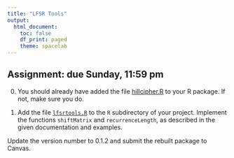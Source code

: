 ```yaml
---
title: "LFSR Tools"
output:
  html_document:
    toc: false
    df_print: paged
    theme: spacelab
---
```


## Assignment: due Sunday, 11:59 pm

0. You should already have added the file [hillcipher.R](../R/hillcipher.R) to your R package. If not, make sure you do.

1.  Add the file [`lfsrtools.R`](https://djhunter.github.io/cryptography/R/lfsrtools.R) to the `R` subdirectory of your project. Implement the functions `shiftMatrix` and `recurrenceLength`, as described in the given documentation and examples.

Update the version number to 0.1.2 and submit the rebuilt package to Canvas.
